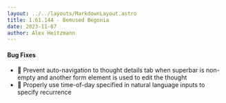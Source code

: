 ```yaml
---
layout: ../../layouts/MarkdownLayout.astro
title: 1.61.144 - Bemused Begonia
date: 2023-11-07
author: Alex Heitzmann
---
```


#### Bug Fixes

- 🐞 Prevent auto-navigation to thought details tab when superbar is non-empty and another form element is used to edit the thought
- 🐞 Properly use time-of-day specified in natural language inputs to specify recurrence
